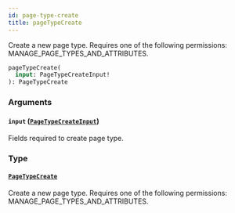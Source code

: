 ```yaml
---
id: page-type-create
title: pageTypeCreate
---
```



Create a new page type. Requires one of the following permissions: MANAGE_PAGE_TYPES_AND_ATTRIBUTES.

```graphql
pageTypeCreate(
  input: PageTypeCreateInput!
): PageTypeCreate
```


### Arguments

#### `input` ([`PageTypeCreateInput`](../../../developer/api-reference/inputs/page-type-create-input))

Fields required to create page type.


### Type

#### [`PageTypeCreate`](../../../developer/api-reference/objects/page-type-create) 

Create a new page type. Requires one of the following permissions: MANAGE_PAGE_TYPES_AND_ATTRIBUTES.




